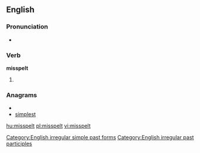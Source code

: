 ==English==

===Pronunciation===
*{{IPA|/'mɪspεlt/}}

===Verb===
'''misspelt'''

# {{past of|misspell}}

===Anagrams===
* {{alphagram|eilmpsst}}
* [[simplest#English|simplest]]

[[Category:English irregular simple past forms]]
[[Category:English irregular past participles]]

[[hu:misspelt]]
[[pl:misspelt]]
[[vi:misspelt]]